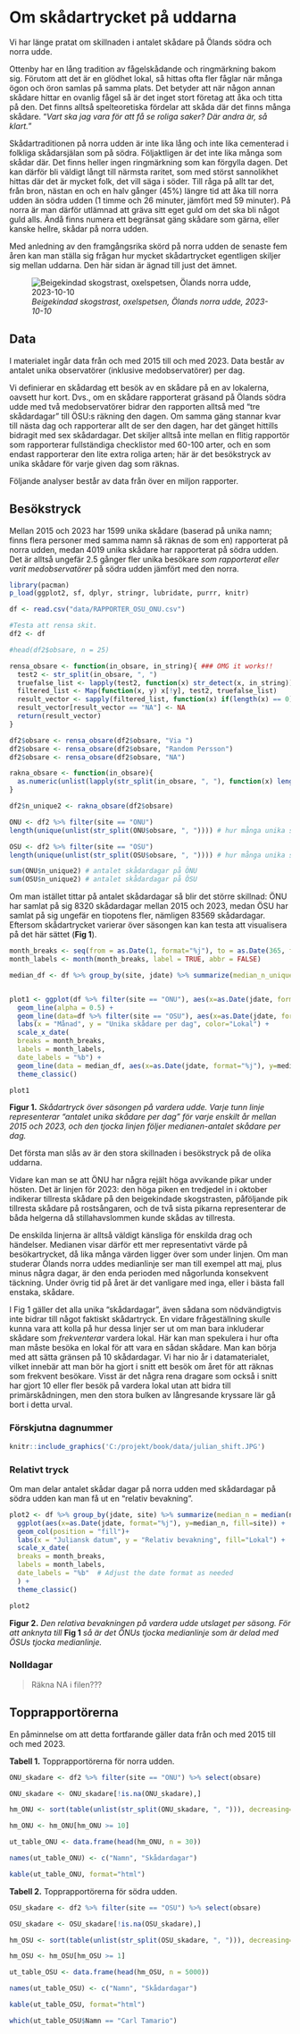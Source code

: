 # Om skådartrycket på uddarna

Vi har länge pratat om skillnaden i antalet skådare på Ölands södra och norra udde. 

Ottenby har en lång tradition av fågelskådande och ringmärkning bakom sig. Förutom att det är en glödhet lokal, så hittas ofta fler fåglar när många ögon och öron samlas på samma plats. Det betyder att när någon annan skådare hittar en ovanlig fågel så är det inget stort företag att åka och titta på den. Det finns alltså spelteoretiska fördelar att skåda där det finns många skådare. "*Vart ska jag vara för att få se roliga saker? Där andra är, så klart.*"

Skådartraditionen på norra udden är inte lika lång och inte lika cementerad i folkliga skådarsjälan som på södra. Följaktligen är det inte lika många som skådar där. Det finns heller ingen ringmärkning som kan förgylla dagen. Det kan därför bli väldigt långt till närmsta raritet, som med störst sannolikhet hittas där det är mycket folk, det vill säga i söder. Till råga på allt tar det, från bron, nästan en och en halv gånger (45%) längre tid att åka till norra udden än södra udden (1 timme och 26 minuter, jämfört med 59 minuter). På norra är man därför utlämnad att gräva sitt eget guld om det ska bli något guld alls. Ändå finns numera ett begränsat gäng skådare som gärna, eller kanske hellre, skådar på norra udden.

Med anledning av den framgångsrika skörd på norra udden de senaste fem åren kan man ställa sig frågan hur mycket skådartrycket egentligen skiljer sig mellan uddarna. Den här sidan är ägnad till just det ämnet. 


![*Beigekindad skogstrast, oxelspetsen, Ölands norra udde, 2023-10-10*](https://artportalen.se/MediaLibrary/2023/10/051ba25f-e955-47b3-8294-1e23c01f1c5e_image.jpg)

## Data

I materialet ingår data från och med 2015 till och med 2023. Data består av antalet unika observatörer (inklusive medobservatörer) per dag. 

Vi definierar en skådardag ett besök av en skådare på en av lokalerna, oavsett hur kort. Dvs., om en skådare rapporterat gräsand på Ölands södra udde med två medobservatörer bidrar den rapporten alltså med "tre skådardagar" till ÖSU:s räkning den dagen. Om samma gäng stannar kvar till nästa dag och rapporterar allt de ser den dagen, har det gänget hittills bidragit med sex skådardagar. Det skiljer alltså inte mellan en flitig rapportör som rapporterar fullständiga checklistor med 60-100 arter, och en som endast rapporterar den lite extra roliga arten; här är det besökstryck av unika skådare för varje given dag som räknas. 

Följande analyser består av data från över en miljon rapporter.

## Besökstryck

Mellan 2015 och 2023 har 1599 unika skådare (baserad på unika namn; finns flera personer med samma namn så räknas de som en) rapporterat på norra udden, medan 4019 unika skådare har rapporterat på södra udden. Det är alltså ungefär 2.5 gånger fler unika besökare *som rapporterat eller varit medobservatörer* på södra udden jämfört med den norra. 

```r
library(pacman)
p_load(ggplot2, sf, dplyr, stringr, lubridate, purrr, knitr)

df <- read.csv("data/RAPPORTER_OSU_ONU.csv")


```


```r


#Testa att rensa skit.
df2 <- df 

#head(df2$obsare, n = 25)

rensa_obsare <- function(in_obsare, in_string){ ### OMG it works!! 
  test2 <- str_split(in_obsare, ", ")
  truefalse_list <- lapply(test2, function(x) str_detect(x, in_string)) 
  filtered_list <- Map(function(x, y) x[!y], test2, truefalse_list)
  result_vector <- sapply(filtered_list, function(x) if(length(x) == 0) NA else paste(x, collapse = ", "))
  result_vector[result_vector == "NA"] <- NA
  return(result_vector)
}

df2$obsare <- rensa_obsare(df2$obsare, "Via ")
df2$obsare <- rensa_obsare(df2$obsare, "Random Persson")
df2$obsare <- rensa_obsare(df2$obsare, "NA")

rakna_obsare <- function(in_obsare){
  as.numeric(unlist(lapply(str_split(in_obsare, ", "), function(x) length(x[!is.na(x)]))))
}

df2$n_unique2 <- rakna_obsare(df2$obsare)


```


```r

ONU <- df2 %>% filter(site == "ONU")
length(unique(unlist(str_split(ONU$obsare, ", ")))) # hur många unika skådare på ÖNU

OSU <- df2 %>% filter(site == "OSU")
length(unique(unlist(str_split(OSU$obsare, ", ")))) # hur många unika skådare på ÖSU

sum(ONU$n_unique2) # antalet skådardagar på ÖNU
sum(OSU$n_unique2) # antalet skådardagar på ÖSU

```


Om man istället tittar på antalet skådardagar så blir det större skillnad: ÖNU har samlat på sig 8320 skådardagar mellan 2015 och 2023, medan ÖSU har samlat på sig ungefär en tiopotens fler, nämligen 83569 skådardagar. Eftersom skådartrycket varierar över säsongen kan kan testa att visualisera på det här sättet (**Fig 1**).

```r

month_breaks <- seq(from = as.Date(1, format="%j"), to = as.Date(365, format="%j"), by = "months")
month_labels <- month(month_breaks, label = TRUE, abbr = FALSE)

median_df <- df %>% group_by(site, jdate) %>% summarize(median_n_unique = median(n_unique))


plot1 <- ggplot(df %>% filter(site == "ONU"), aes(x=as.Date(jdate, format="%j"), y=n_unique, group=factor(year), color="ONU")) +
  geom_line(alpha = 0.5) + 
  geom_line(data=df %>% filter(site == "OSU"), aes(x=as.Date(jdate, format="%j"), y=n_unique, group=factor(year), color="OSU"), alpha = 0.5) +
  labs(x = "Månad", y = "Unika skådare per dag", color="Lokal") +
  scale_x_date(
  breaks = month_breaks,
  labels = month_labels,
  date_labels = "%b") +
  geom_line(data = median_df, aes(x=as.Date(jdate, format="%j"), y=median_n_unique, group=factor(site), color=factor(site)), linewidth=1.5)+
  theme_classic()

plot1

```

**Figur 1.** *Skådartryck över säsongen på vardera udde. Varje tunn linje representerar "antalet unika skådare per dag" för varje enskilt år mellan 2015 och 2023, och den tjocka linjen följer medianen-antalet skådare per dag.*

Det första man slås av är den stora skillnaden i besökstryck på de olika uddarna. 

Vidare kan man se att ÖNU har några rejält höga avvikande pikar under hösten. Det är linjen för 2023: den höga piken en tredjedel in i oktober indikerar tillresta skådare på den beigekindade skogstrasten, påföljande pik tillresta skådare på rostsångaren, och de två sista pikarna representerar de båda helgerna då stillahavslommen kunde skådas av tillresta.

De enskilda linjerna är alltså väldigt känsliga för enskilda drag och händelser. Medianen visar därför ett mer representativt värde på besökartrycket, då lika många värden ligger över som under linjen. Om man studerar Ölands norra uddes medianlinje ser man till exempel att maj, plus minus några dagar, är den enda perioden med någorlunda konsekvent täckning. Under övrig tid på året är det vanligare med inga, eller i bästa fall enstaka, skådare.

I Fig 1 gäller det alla unika "skådardagar", även sådana som nödvändigtvis inte bidrar till något faktiskt skådartryck. En vidare frågeställning skulle kunna vara att kolla på hur dessa linjer ser ut om man bara inkluderar skådare som *frekventerar* vardera lokal. Här kan man spekulera i hur ofta man måste besöka en lokal för att vara en sådan skådare. Man kan börja med att sätta gränsen på 10 skådardagar. Vi har nio år i datamaterialet, vilket innebär att man bör ha gjort i snitt ett besök om året för att räknas som frekvent besökare. Visst är det några rena dragare som också i snitt har gjort 10 eller fler besök på vardera lokal utan att bidra till primärskådningen, men den stora bulken av långresande kryssare lär gå bort i detta urval.


### Förskjutna dagnummer


```r
knitr::include_graphics('C:/projekt/book/data/julian_shift.JPG')
```

### Relativt tryck




Om man delar antalet skådar dagar på norra udden med skådardagar på södra udden kan man få ut en "relativ bevakning". 

```r

plot2 <- df %>% group_by(jdate, site) %>% summarize(median_n = median(n_unique)) %>% 
  ggplot(aes(x=as.Date(jdate, format="%j"), y=median_n, fill=site)) + 
  geom_col(position = "fill")+
  labs(x = "Juliansk datum", y = "Relativ bevakning", fill="Lokal") +
  scale_x_date(
  breaks = month_breaks,
  labels = month_labels,
  date_labels = "%b"  # Adjust the date format as needed
  ) +
  theme_classic()

plot2

```

**Figur 2.** *Den relativa bevakningen på vardera udde utslaget per säsong. För att anknyta till* **Fig 1** *så är det ÖNUs tjocka medianlinje som är delad med ÖSUs tjocka medianlinje.*


### Nolldagar

> Räkna NA i filen???


## Topprapportörerna

En påminnelse om att detta fortfarande gäller data från och med 2015 till och med 2023. 

**Tabell 1.** Topprapportörerna för norra udden.

```r
ONU_skadare <- df2 %>% filter(site == "ONU") %>% select(obsare)

ONU_skadare <- ONU_skadare[!is.na(ONU_skadare),]

hm_ONU <- sort(table(unlist(str_split(ONU_skadare, ", "))), decreasing=T)

hm_ONU <- hm_ONU[hm_ONU >= 10]

ut_table_ONU <- data.frame(head(hm_ONU, n = 30))

names(ut_table_ONU) <- c("Namn", "Skådardagar")

kable(ut_table_ONU, format="html")

```

**Tabell 2.** Topprapportörerna för södra udden.

```r

OSU_skadare <- df2 %>% filter(site == "OSU") %>% select(obsare)

OSU_skadare <- OSU_skadare[!is.na(OSU_skadare),]

hm_OSU <- sort(table(unlist(str_split(OSU_skadare, ", "))), decreasing=T)

hm_OSU <- hm_OSU[hm_OSU >= 1]

ut_table_OSU <- data.frame(head(hm_OSU, n = 5000))

names(ut_table_OSU) <- c("Namn", "Skådardagar")

kable(ut_table_OSU, format="html")

which(ut_table_OSU$Namn == "Carl Tamario")

```


